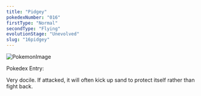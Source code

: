 ```yaml
---
title: "Pidgey"
pokedexNumber: "016"
firstType: "Normal"
secondType: "Flying"
evolutionStage: "Unevolved"
slug: "16pidgey"
---
```


![PokemonImage](https://archives.bulbagarden.net/media/upload/thumb/0/0c/0016Pidgey.png/140px-0016Pidgey.png)

Pokedex Entry:

Very docile. If attacked, it will often kick up sand to protect itself rather than fight back.

